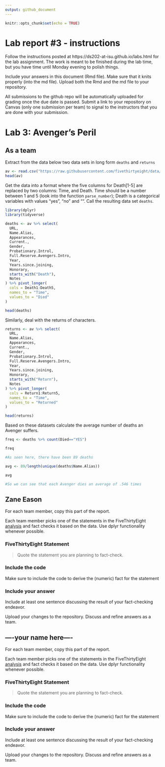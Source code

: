 ```yaml
---
output: github_document
---
```


<!-- README.md is generated from README.Rmd. Please edit the README.Rmd file -->


```r
knitr::opts_chunk$set(echo = TRUE)
```

# Lab report #3 - instructions

Follow the instructions posted at https://ds202-at-isu.github.io/labs.html for the lab assignment. The work is meant to be finished during the lab time, but you have time until Monday evening to polish things.

Include your answers in this document (Rmd file). Make sure that it knits properly (into the md file). Upload both the Rmd and the md file to your repository.  

All submissions to the github repo will be automatically uploaded for grading once the due date is passed.
Submit a link to your repository on Canvas (only one submission per team) to signal to the instructors that you are done with your submission.

# Lab 3: Avenger's Peril

## As a team

Extract from the data below two data sets in long form `deaths` and `returns`

```r
av <- read.csv("https://raw.githubusercontent.com/fivethirtyeight/data/master/avengers/avengers.csv", stringsAsFactors = FALSE)
head(av)
```

Get the data into a format where the five columns for Death[1-5] are replaced by two columns: Time, and Death. Time should be a number between 1 and 5 (look into the function `parse_number`); Death is a categorical variables with values "yes", "no" and "". Call the resulting data set `deaths`. 

```r
library(dplyr)
library(tidyverse)

deaths <- av %>% select(
  URL, 
  Name.Alias, 
  Appearances,
  Current.,
  Gender,
  Probationary.Introl,
  Full.Reserve.Avengers.Intro,
  Year,
  Years.since.joining,
  Honorary,
  starts_with("Death"),
  Notes
) %>% pivot_longer(
  cols = Death1:Death5,
  names_to = "Time",
  values_to = "Died"
)

head(deaths)
```


Similarly, deal with the returns of characters.

```r

returns <- av %>% select(
  URL, 
  Name.Alias, 
  Appearances,
  Current.,
  Gender,
  Probationary.Introl,
  Full.Reserve.Avengers.Intro,
  Year,
  Years.since.joining,
  Honorary,
  starts_with("Return"),
  Notes
) %>% pivot_longer(
  cols = Return1:Return5,
  names_to = "Time",
  values_to = "Returned"
)

head(returns)
```

Based on these datasets calculate the average number of deaths an Avenger suffers. 

```r

freq <- deaths %>% count(Died=="YES")

freq

#As seen here, there have been 89 deaths

avg <- 89/length(unique(deaths$Name.Alias))

avg

#So we can see that each Avenger dies an average of .546 times
```

## Zane Eason

For each team member, copy this part of the report. 

Each team member picks one of the statements in the FiveThirtyEight [analysis](https://fivethirtyeight.com/features/avengers-death-comics-age-of-ultron/) and fact checks it based on the data. Use dplyr functionality whenever possible.

### FiveThirtyEight Statement

> Quote the statement you are planning to fact-check.

### Include the code

Make sure to include the code to derive the (numeric) fact for the statement

### Include your answer

Include at least one sentence discussing the result of your fact-checking endeavor.

Upload your changes to the repository. Discuss and refine answers as a team.


## ----your name here----

For each team member, copy this part of the report. 

Each team member picks one of the statements in the FiveThirtyEight [analysis](https://fivethirtyeight.com/features/avengers-death-comics-age-of-ultron/) and fact checks it based on the data. Use dplyr functionality whenever possible.

### FiveThirtyEight Statement

> Quote the statement you are planning to fact-check.

### Include the code

Make sure to include the code to derive the (numeric) fact for the statement

### Include your answer

Include at least one sentence discussing the result of your fact-checking endeavor.

Upload your changes to the repository. Discuss and refine answers as a team.

